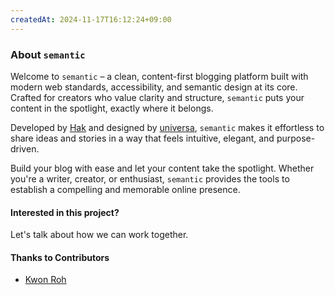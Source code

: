 ```yaml
---
createdAt: 2024-11-17T16:12:24+09:00
---
```

### About `semantic`

Welcome to `semantic` – a clean, content-first blogging platform built with modern web standards, accessibility, and semantic design at its core. Crafted for creators who value clarity and structure, `semantic` puts your content in the spotlight, exactly where it belongs.

Developed by <a href="https://github.com/ohprettyhak" target="_blank" rel="noopener noreferrer">Hak</a> and designed by <a href="https://github.com/thisuniversa" target="_blank" rel="noopener noreferrer">universa</a>, `semantic` makes it effortless to share ideas and stories in a way that feels intuitive, elegant, and purpose-driven.

Build your blog with ease and let your content take the spotlight. Whether you're a writer, creator, or enthusiast, `semantic` provides the tools to establish a compelling and memorable online presence.

#### Interested in this project?

Let's talk about how we can work together.

#### Thanks to Contributors
- <a href="https://github.com/sepowered" target="_blank" rel="noopener noreferrer">Kwon Roh</a>
